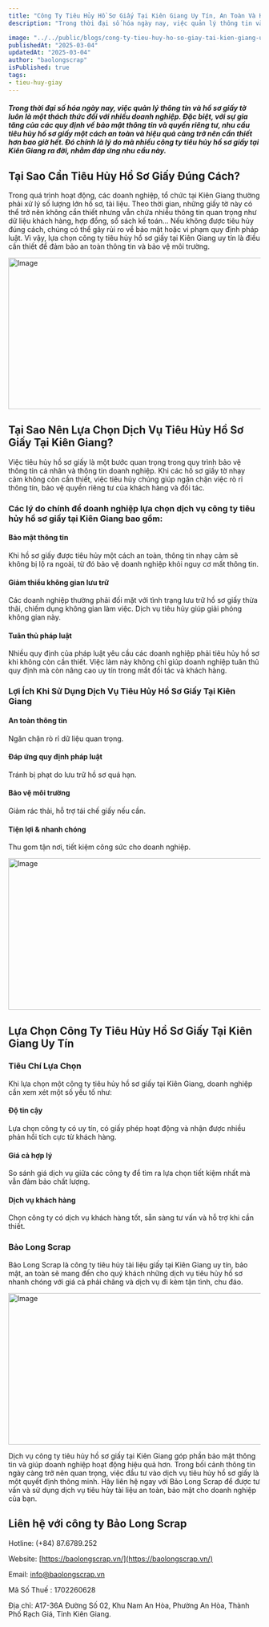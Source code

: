 ```yaml
---
title: "Công Ty Tiêu Hủy Hồ Sơ Giấy Tại Kiên Giang Uy Tín, An Toàn Và Hiệu Quả"
description: "Trong thời đại số hóa ngày nay, việc quản lý thông tin và hồ sơ giấy tờ luôn là một thách thức đối với nhiều doanh nghiệp. Đặc biệt, với sự gia tăng của các quy định về bảo mật thông tin và quyền riêng tư, nhu cầu tiêu hủy hồ sơ giấy một cách an toàn và hiệu quả càng trở nên cần thiết hơn bao giờ hết. Đó chính là lý do mà nhiều công ty tiêu hủy hồ sơ giấy tại Kiên Giang ra đời, nhằm đáp ứng nhu cầu này."

image: "../../public/blogs/cong-ty-tieu-huy-ho-so-giay-tai-kien-giang-uy-tin-an-toan-va-hieu-qua-2.jpg"
publishedAt: "2025-03-04"
updatedAt: "2025-03-04"
author: "baolongscrap"
isPublished: true
tags:
- tieu-huy-giay
---
```

##### Trong thời đại số hóa ngày nay, việc quản lý thông tin và hồ sơ giấy tờ luôn là một thách thức đối với nhiều doanh nghiệp. Đặc biệt, với sự gia tăng của các quy định về bảo mật thông tin và quyền riêng tư, nhu cầu tiêu hủy hồ sơ giấy một cách an toàn và hiệu quả càng trở nên cần thiết hơn bao giờ hết. Đó chính là lý do mà nhiều công ty tiêu hủy hồ sơ giấy tại Kiên Giang ra đời, nhằm đáp ứng nhu cầu này.

## Tại Sao Cần Tiêu Hủy Hồ Sơ Giấy Đúng Cách?

Trong quá trình hoạt động, các doanh nghiệp, tổ chức tại Kiên Giang thường phải xử lý số lượng lớn hồ sơ, tài liệu. Theo thời gian, những giấy tờ này có thể trở nên không cần thiết nhưng vẫn chứa nhiều thông tin quan trọng như dữ liệu khách hàng, hợp đồng, sổ sách kế toán… Nếu không được tiêu hủy đúng cách, chúng có thể gây rủi ro về bảo mật hoặc vi phạm quy định pháp luật. Vì vậy, lựa chọn công ty tiêu hủy hồ sơ giấy tại Kiên Giang uy tín là điều cần thiết để đảm bảo an toàn thông tin và bảo vệ môi trường.

<Image 
  src="/blogs/cong-ty-tieu-huy-ho-so-giay-tai-kien-giang-uy-tin-an-toan-va-hieu-qua-1.jpg" 
  width="800"
  height="302"
  alt="Image"
  sizes="100vw"
/>

## Tại Sao Nên Lựa Chọn Dịch Vụ Tiêu Hủy Hồ Sơ Giấy Tại Kiên Giang?

Việc tiêu hủy hồ sơ giấy là một bước quan trọng trong quy trình bảo vệ thông tin cá nhân và thông tin doanh nghiệp. Khi các hồ sơ giấy tờ nhạy cảm không còn cần thiết, việc tiêu hủy chúng giúp ngăn chặn việc rò rỉ thông tin, bảo vệ quyền riêng tư của khách hàng và đối tác.

### Các lý do chính để doanh nghiệp lựa chọn dịch vụ công ty tiêu hủy hồ sơ giấy tại Kiên Giang bao gồm:

#### Bảo mật thông tin

Khi hồ sơ giấy được tiêu hủy một cách an toàn, thông tin nhạy cảm sẽ không bị lộ ra ngoài, từ đó bảo vệ doanh nghiệp khỏi nguy cơ mất thông tin.

#### Giảm thiểu không gian lưu trữ

Các doanh nghiệp thường phải đối mặt với tình trạng lưu trữ hồ sơ giấy thừa thãi, chiếm dụng không gian làm việc. Dịch vụ tiêu hủy giúp giải phóng không gian này.

#### Tuân thủ pháp luật

Nhiều quy định của pháp luật yêu cầu các doanh nghiệp phải tiêu hủy hồ sơ khi không còn cần thiết. Việc làm này không chỉ giúp doanh nghiệp tuân thủ quy định mà còn nâng cao uy tín trong mắt đối tác và khách hàng.

### Lợi Ích Khi Sử Dụng Dịch Vụ Tiêu Hủy Hồ Sơ Giấy Tại Kiên Giang

#### An toàn thông tin

Ngăn chặn rò rỉ dữ liệu quan trọng. 

#### Đáp ứng quy định pháp luật

Tránh bị phạt do lưu trữ hồ sơ quá hạn.

#### Bảo vệ môi trường

Giảm rác thải, hỗ trợ tái chế giấy nếu cần. 

#### Tiện lợi & nhanh chóng

Thu gom tận nơi, tiết kiệm công sức cho doanh nghiệp.

<Image 
  src="/blogs/cong-ty-tieu-huy-ho-so-tai-kien-giang-936.jpg" 
  width="800"
  height="302"
  alt="Image"
  sizes="100vw"
/>

## Lựa Chọn Công Ty Tiêu Hủy Hồ Sơ Giấy Tại Kiên Giang Uy Tín

### Tiêu Chí Lựa Chọn

Khi lựa chọn một công ty tiêu hủy hồ sơ giấy tại Kiên Giang, doanh nghiệp cần xem xét một số yếu tố như:

#### Độ tin cậy

Lựa chọn công ty có uy tín, có giấy phép hoạt động và nhận được nhiều phản hồi tích cực từ khách hàng.

#### Giá cả hợp lý

So sánh giá dịch vụ giữa các công ty để tìm ra lựa chọn tiết kiệm nhất mà vẫn đảm bảo chất lượng.

#### Dịch vụ khách hàng

Chọn công ty có dịch vụ khách hàng tốt, sẵn sàng tư vấn và hỗ trợ khi cần thiết.

### Bảo Long Scrap

Bảo Long Scrap là công ty tiêu hủy tài liệu giấy tại Kiên Giang uy tín, bảo mật, an toàn sẽ mang đến cho quý khách những dịch vụ tiêu hủy hồ sơ nhanh chóng với giá cả phải chăng và dịch vụ đi kèm tận tình, chu đáo.

<Image 
  src="/blogs/doi-ngu-cong-ty-bao-long-scrap-kien-giang.jpg" 
  width="800"
  height="302"
  alt="Image"
  sizes="100vw"
/>

Dịch vụ công ty tiêu hủy hồ sơ giấy tại Kiên Giang góp phần bảo mật thông tin và giúp doanh nghiệp hoạt động hiệu quả hơn. Trong bối cảnh thông tin ngày càng trở nên quan trọng, việc đầu tư vào dịch vụ tiêu hủy hồ sơ giấy là một quyết định thông minh. Hãy liên hệ ngay với Bảo Long Scrap để được tư vấn và sử dụng dịch vụ tiêu hủy tài liệu an toàn, bảo mật cho doanh nghiệp của bạn.

## Liên hệ với công ty Bảo Long Scrap

Hotline: (+84) 87.6789.252

Website: [https://baolongscrap.vn/](https://baolongscrap.vn/)

Email: info@baolongscrap.vn

Mã Số Thuế : 1702260628

Địa chỉ: A17-36A Đường Số 02, Khu Nam An Hòa, Phường An Hòa, Thành Phố Rạch Giá, Tỉnh Kiên Giang.